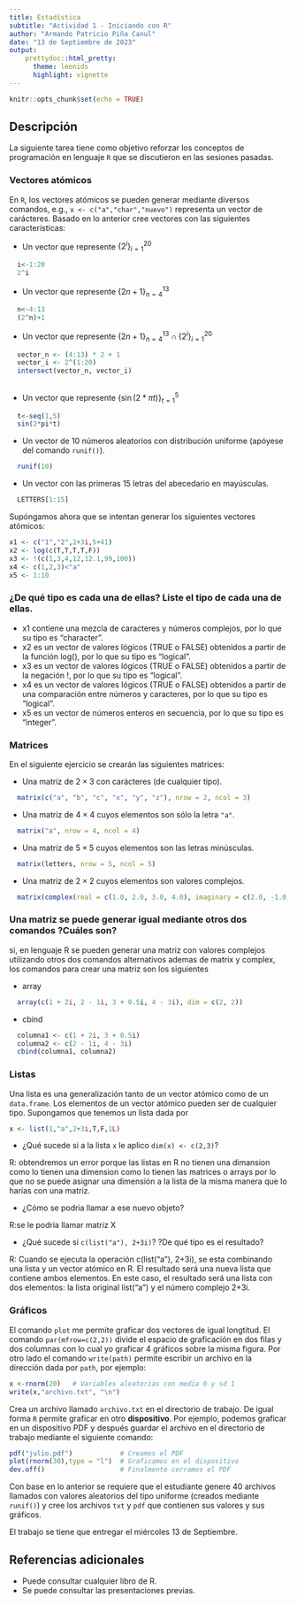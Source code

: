 ---
title: Estadística
subtitle: "Actividad 1 - Iniciando con R"
author: "Armando Patricio Piña Canul"
date: "13 de Septiembre de 2023"
output: 
    prettydoc::html_pretty:
      theme: leonids
      highlight: vignette
---

```{r setup, include=FALSE}
knitr::opts_chunk$set(echo = TRUE)
```

## Descripción

La siguiente tarea tiene como objetivo reforzar los conceptos de programación en lenguaje `R` que se discutieron en las sesiones pasadas. 

### Vectores atómicos

En `R`, los vectores atómicos se pueden generar mediante diversos comandos, e.g., `x <- c("a","char","nuevo")` representa un vector de carácteres. Basado en lo anterior cree vectores con las siguientes características:

+ Un vector que represente $\{2^i\}_{i=1}^{20}$
```{r ejercicio1}
  i<-1:20
  2^i
```
+ Un vector que represente $\{2n+1\}_{n=4}^{13}$
```{r ejercicio2}
  n<-4:13
  (2^n)+1
```
+ Un vector que represente $\{2n+1\}_{n=4}^{13} \cap \{2^i\}_{i=1}^{20}$
```{r ejercicio3}
  vector_n <- (4:13) * 2 + 1
  vector_i <- 2^(1:20)
  intersect(vector_n, vector_i)
  
```

+ Un vector que represente $\{\sin(2*\pi t)\}_{t=1}^5$
```{r ejercicio 4}
  t<-seq(1,5)
  sin(2*pi*t)
```

+ Un vector de $10$ números aleatorios con distribución uniforme (apóyese del comando `runif()`).
```{r ejercicio 5}
  runif(10)
```

+ Un vector con las primeras 15 letras del abecedario en mayúsculas.
```{r}
  LETTERS[1:15]
```


Supóngamos ahora que se intentan generar los siguientes vectores atómicos:


```{r, echo=T}
x1 <- c("1","2",2+3i,5+41)
x2 <- log(c(T,T,T,T,F))
x3 <- !(c(1,3,4,12,12.1,99,100))
x4 <- c(1,2,3)<"a"
x5 <- 1:10
```

### ¿De qué tipo es cada una de ellas? Liste el tipo de cada una de ellas.

+ x1 contiene una mezcla de caracteres y números complejos, por lo que su tipo es "character".
+ x2 es un vector de valores lógicos (TRUE o FALSE) obtenidos a partir de la función log(), por lo que su tipo es "logical".
+ x3 es un vector de valores lógicos (TRUE o FALSE) obtenidos a partir de la negación !, por lo que su tipo es "logical".
+ x4 es un vector de valores lógicos (TRUE o FALSE) obtenidos a partir de una comparación entre números y caracteres, por lo que su tipo es "logical".
+ x5 es un vector de números enteros en secuencia, por lo que su tipo es "integer".

### Matrices

En el siguiente ejercicio se crearán las siguientes matrices:
 
+ Una matriz de $2\times3$ con carácteres (de cualquier tipo).
```{r ejercico 7}
  matrix(c("a", "b", "c", "x", "y", "z"), nrow = 2, ncol = 3)

```

+ Una matriz de $4\times4$ cuyos elementos son sólo la letra `"a"`.
```{r ejercicio 8}
  matrix("a", nrow = 4, ncol = 4)
```

+ Una matriz de $5\times5$ cuyos elementos son las letras minúsculas.
```{r ejercicio 9}
  matrix(letters, nrow = 5, ncol = 5)
```

+ Una matriz de $2\times2$ cuyos elementos son valores complejos.
```{r ejercicio 10}
  matrix(complex(real = c(1.0, 2.0, 3.0, 4.0), imaginary = c(2.0, -1.0, 0.5, -3.0)), nrow = 2)
```


### Una matriz se puede generar igual mediante otros dos comandos ?Cuáles son?

si, en lenguaje R se pueden generar una matriz con valores complejos utilizando otros dos comandos alternativos ademas de matrix y complex, los comandos para crear una matriz son los siguientes

+ array
```{r ejercicio 11}
  array(c(1 + 2i, 2 - 1i, 3 + 0.5i, 4 - 3i), dim = c(2, 2))
```
+ cbind
```{r ejercicio 12}
  columna1 <- c(1 + 2i, 3 + 0.5i)
  columna2 <- c(2 - 1i, 4 - 3i)
  cbind(columna1, columna2)
```

### Listas 

Una lista es una generalización tanto de un vector atómico como de un `data.frame`. Los elementos de un vector atómico pueden ser de cualquier tipo. Supongamos que tenemos un lista dada por

```{r, eval=FALSE}
x <- list(1,"a",2+3i,T,F,1L)
```

- ¿Qué sucede si a la lista `x` le aplico `dim(x) <- c(2,3)`?

R: obtendremos un error porque las listas en R no tienen una dimansion como lo tienen una dimension como lo tienen las matrices o arrays por lo que no se puede asignar una dimensión a la lista de la misma manera que lo harías con una matriz.

- ¿Cómo se podria llamar a ese nuevo objeto?

R:se le podria llamar matriz X

- ¿Qué sucede si `c(list("a"), 2+3i)`? ?De qué tipo es el resultado?

R: Cuando se ejecuta la operación c(list("a"), 2+3i), se esta combinando una lista y un vector atómico en R. El resultado será una nueva lista que contiene ambos elementos. En este caso, el resultado será una lista con dos elementos: la lista original list("a") y el número complejo 2+3i.

 
 
### Gráficos

El comando `plot` me permite graficar dos vectores de igual longtitud. El comando `par(mfrow=c(2,2))` divide el espacio de graficación en dos filas y dos columnas con lo cual yo graficar 4 gráficos sobre la misma figura. 
Por otro lado el comando `write(path)` permite escribir un archivo en la dirección dada por `path`, por ejemplo:

```{r eval=FALSE}
x <-rnorm(20)   # Variables aleatorias con media 0 y sd 1
write(x,"archivo.txt", "\n")
```
Crea un archivo llamado `archivo.txt` en el directorio de trabajo. De igual forma `R` permite graficar en otro **dispositivo**. Por ejemplo, podemos graficar en un dispositivo PDF y después guardar el archivo en el directorio de trabajo mediante el siguiente comando:

```{r eval=FALSE}
pdf("julio.pdf")            # Creamos el PDF
plot(rnorm(30),type = "l")  # Graficamos en el dispositivo
dev.off()                   # Finalmente cerramos el PDF

```

Con base en lo anterior se requiere que el estudiante genere 40 archivos llamados con valores aleatorios del tipo uniforme (creados mediante `runif()`) y cree los archivos `txt` y `pdf` que contienen sus valores y sus gráficos. 

El trabajo se tiene que entregar el miércoles 13 de Septiembre.

## Referencias adicionales

- Puede consultar cualquier libro de R.
- Se puede consultar las presentaciones previas.
